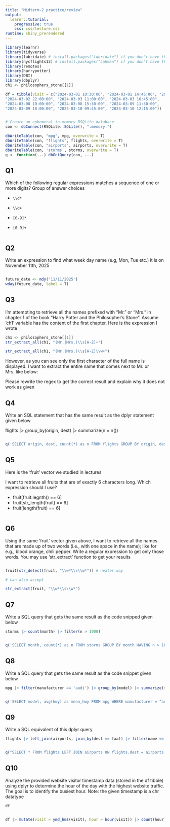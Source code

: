 ```yaml
---
title: "Midterm-2 practice/review"
output:
  learnr::tutorial:
    progressive: true
    css: css/lecture.css
runtime: shiny_prerendered
---
```



```r
library(learnr)
library(tidyverse)
library(lubridate) # install.packages("lubridate") if you don't have this
library(nycflights13) # install.packages("Lahman") if you don't have this
library(remotes)
library(harrypotter)
library(DBI)
library(dbplyr)
ch1 <- philosophers_stone[[1]]

df = tibble(visit = c("2024-03-01 10:30:00", "2024-03-01 14:45:00", "2024-03-01 17:20:00", "2024-03-02 09:00:00", "2024-03-02 10:15:00", "2024-03-02 14:30:00",
"2024-03-02 22:00:00", "2024-03-03 11:00:00", "2024-03-03 16:45:00",
"2024-03-08 10:00:00", "2024-03-08 15:30:00", "2024-03-09 11:30:00",
"2024-03-09 18:00:00", "2024-03-10 09:45:00", "2024-03-10 12:15:00"))


# Create an ephemeral in-memory RSQLite database
con <- dbConnect(RSQLite::SQLite(), ":memory:")

dbWriteTable(con, "mpg", mpg, overwrite = T)
dbWriteTable(con, "flights", flights, overwrite = T)
dbWriteTable(con, "airports", airports, overwrite = T)
dbWriteTable(con, 'storms', storms, overwrite = T)
q <- function(...) dbGetQuery(con, ...)

```



## Q1

Which of the following regular expressions matches a sequence of one or more digits?
Group of answer choices

*     \\d*
*     \\d+
*     [0-9]*
*     [0-9]+

```r


```


## Q2

Write an expression to find what week day name (e.g, Mon, Tue etc.) it is on November 11th, 2025


```r


```

```r
future_date <- mdy('11/11/2025')
wday(future_date, label = T)
```

## Q3 

I'm attempting to retrieve all the names prefixed with "Mr." or "Mrs." in chapter 1 of the book "Harry Potter and the Philosopher's Stone". Assume ‘ch1’ variable has the content of the first chapter.
 Here is the expression I wrote

```r
ch1 <- philosophers_stone[[1]]
str_extract_all(ch1, "(Mr.|Mrs.)\\s[A-Z]+")

```

```r
str_extract_all(ch1, "(Mr.|Mrs.)\\s[A-Z]\\w+")
```

However, as you can see only the first character of the full name is displayed. I want to extract the entire name that comes next to Mr. or Mrs. like below:



Please rewrite the regex to get the correct result and explain why it  does not work as given


## Q4 

Write an SQL statement that has the same result as the dplyr statement given below

flights |> group_by(origin, dest) |> summarize(n = n())



```r


```

```r
q('SELECT origin, dest, count(*) as n FROM flights GROUP BY origin, dest')
```



## Q5 
Here is the ‘fruit’ vector we studied in lectures



I want to retrieve all fruits that are of exactly 6 characters long. Which expression should I use?


*  fruit[fruit.legnth() == 6]
*  fruit[str_length(fruit) == 6]
*  fruit[length(fruit) == 6]


```r


```

## Q6
Using the same ‘fruit’  vector given above, I want to retrieve all the names that are made up of two words (i.e., with one space in the name); like for e.g., blood orange, chili pepper. Write a regular expression to get only those words.  You may use ‘str_extract’ function to get your results


```r


```


```r

fruit[str_detect(fruit, "\\w*\\s\\w*")] # neater way

# can also accept

str_extract(fruit, "\\w*\\s\\w*")

```


## Q7
Write a SQL query that gets the same result as the code snipped given below

```r
storms |> count(month) |> filter(n > 1000)

```


```r


```

```r

q('SELECT month, count(*) as n FROM storms GROUP BY month HAVING n > 1000')
```



## Q8
Write a SQL query that gets the same result as the code snippet given below

```r

mpg |> filter(manufacturer == 'audi') |> group_by(model) |> summarize(mean_hwy = mean(hwy)) |> arrange(mean_hwy)

```


```r


```


```r
q('SELECT model, avg(hwy) as mean_hwy FROM mpg WHERE manufacturer = "audi" GROUP BY model ORDER BY mean_hwy' )

```



## Q9
Write a SQL equivalent of this dplyr query

```r
flights |> left_join(airports, join_by(dest == faa)) |> filter(name == 'La Guardia')
```



```r


```


```r

q("SELECT * FROM flights LEFT JOIN airports ON flights.dest = airports.faa WHERE name = 'La Guardia'" )
```


## Q10

Analyze the provided website visitor timestamp data (stored in the df tibble) using dplyr to determine the hour of the day with the highest website traffic. The goal is to identify the busiest hour. Note: the given timestamp is a chr datatype


```r
df
```


```r


```

```r
df |> mutate(visit = ymd_hms(visit), hour = hour(visit)) |> count(hour) |> slice_max(n)
```






